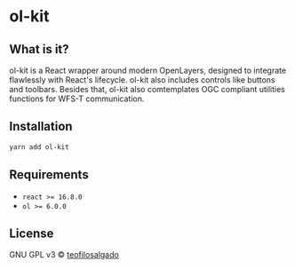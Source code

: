 
<Meta title="Home" />

# ol-kit

## What is it?

ol-kit is a React wrapper around modern OpenLayers, designed to integrate flawlessly with React's lifecycle. ol-kit also includes controls like buttons and toolbars. Besides that, ol-kit also comtemplates OGC compliant utilities functions for WFS-T communication.

## Installation

```bash
yarn add ol-kit
```

## Requirements

- `react >= 16.8.0`
- `ol >= 6.0.0`

## License

GNU GPL v3 © [teofilosalgado](https://github.com/teofilosalgado)
